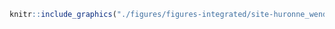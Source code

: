 <!-- #### Sites d’intérêt - Nation Huronne-Wendat - Pêche {-} -->


<!-- -------------------------------------------------- -->

```r
knitr::include_graphics("./figures/figures-integrated/site-huronne_wendat_peche.png")
```

<br>
